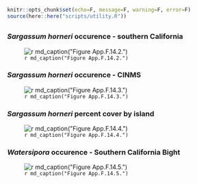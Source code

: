```r
knitr::opts_chunk$set(echo=F, message=F, warning=F, error=F)
source(here::here("scripts/utility.R"))
```

## {.tabset}

### _Sargassum horneri_ occurence - southern California

![`r md_caption("Figure App.F.14.2.")`](../img/cinms_cr/App.F.14.2.Sargassum_expansion.jpg)

### _Sargassum horneri_ occurence - CINMS

![`r md_caption("Figure App.F.14.3.")`](../img/cinms_cr/App.F.14.3_S.horneri_PresenceAbsence.jpg)

### _Sargassum horneri_ percent cover by island

![`r md_caption("Figure App.F.14.4.")`](../img/cinms_cr/App.F.14.4.Sargassum_graph.jpg)

### _Watersipora_ occurence - Southern California Bight

![`r md_caption("Figure App.F.14.5.")`](../img/cinms_cr/App.F.14.5.Watersipora_map_Page.jpg)
